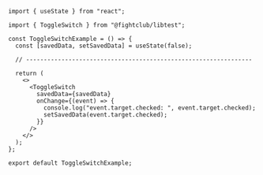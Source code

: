 ```tsx
import { useState } from "react";

import { ToggleSwitch } from "@fightclub/libtest";

const ToggleSwitchExample = () => {
  const [savedData, setSavedData] = useState(false);

  // ----------------------------------------------------------------

  return (
    <>
      <ToggleSwitch
        savedData={savedData}
        onChange={(event) => {
          console.log("event.target.checked: ", event.target.checked);
          setSavedData(event.target.checked);
        }}
      />
    </>
  );
};

export default ToggleSwitchExample;
```
